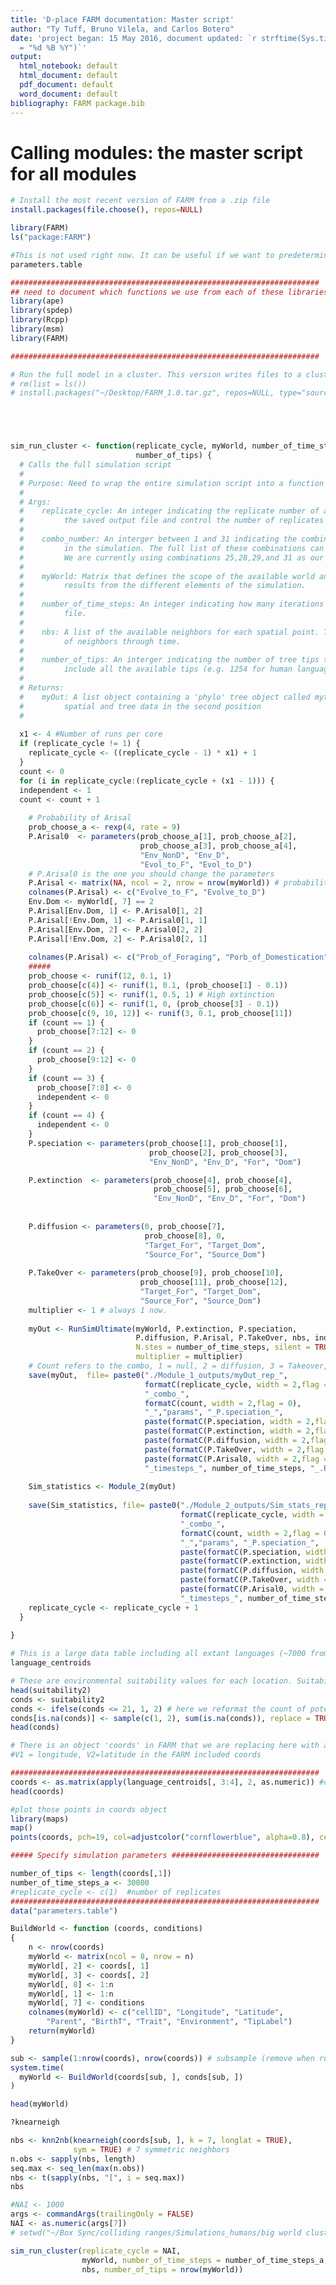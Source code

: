```yaml
---
title: 'D-place FARM documentation: Master script'
author: "Ty Tuff, Bruno Vilela, and Carlos Botero"
date: 'project began: 15 May 2016, document updated: `r strftime(Sys.time(), format
  = "%d %B %Y")`'
output:
  html_notebook: default
  html_document: default
  pdf_document: default
  word_document: default
bibliography: FARM package.bib
---
```


# Calling modules: the master script for all modules


```r
# Install the most recent version of FARM from a .zip file
install.packages(file.choose(), repos=NULL) 
```

```r
library(FARM)
ls("package:FARM")
```


```r
#This is not used right now. It can be useful if we want to predetermine the probabilities of thinks but currently we are drawing random numbers as we go. 
parameters.table
```




```r
#####################################################################
## need to document which functions we use from each of these libraries. 
library(ape)
library(spdep)
library(Rcpp)
library(msm)
library(FARM)
```





```r


#####################################################################

# Run the full model in a cluster. This version writes files to a cluster output folder.
# rm(list = ls())
# install.packages("~/Desktop/FARM_1.0.tar.gz", repos=NULL, type="source")





sim_run_cluster <- function(replicate_cycle, myWorld, number_of_time_steps, nbs,
                            number_of_tips) {
  # Calls the full simulation script 
  #	 
  # Purpose: Need to wrap the entire simulation script into a function so it can be called in parallel from a cluster call 	
  #
  # Args:
  #    replicate_cycle: An integer indicating the replicate number of a simulation. This variable is used in this function to label        
  #			the saved output file and control the number of replicates run by the cluster.
  #
  #    combo_number: An interger between 1 and 31 indicating the combinations of S, E, A, D, and T modules to be included 
  #			in the simulation. The full list of these combinations can be printed using the function combo_of_choice(28, TRUE).
  # 		We are currently using combinations 25,28,29,and 31 as our four competing models for the spread of agriculture.  
  #
  #    myWorld: Matrix that defines the scope of the available world and acts as a data hub for organizing and reporting 	  
  #			results from the different elements of the simulation. 
  #
  #    number_of_time_steps: An integer indicating how many iterations the simulation will calculated before writing the data 
  #			file. 
  #
  #    nbs: A list of the available neighbors for each spatial point. This is passed to the function for calculating the interaction 
  #			of neighbors through time. 
  #
  #    number_of_tips: An interger indicating the number of tree tips the simulation should be truncated to. The default is to 
  #			include all the available tips (e.g. 1254 for human languages). 
  #
  # Returns: 
  #    myOut: A list object containing a 'phylo' tree object called mytree in the first position and the myWorld matrix of 
  #      	spatial and tree data in the second position 
  #		
  
  x1 <- 4 #Number of runs per core
  if (replicate_cycle != 1) {
    replicate_cycle <- ((replicate_cycle - 1) * x1) + 1
  }
  count <- 0
  for (i in replicate_cycle:(replicate_cycle + (x1 - 1))) {
  independent <- 1
  count <- count + 1  
    
    # Probability of Arisal
    prob_choose_a <- rexp(4, rate = 9)
    P.Arisal0  <- parameters(prob_choose_a[1], prob_choose_a[2],
                             prob_choose_a[3], prob_choose_a[4],
                             "Env_NonD", "Env_D",
                             "Evol_to_F", "Evol_to_D")
    # P.Arisal0 is the one you should change the parameters
    P.Arisal <- matrix(NA, ncol = 2, nrow = nrow(myWorld)) # probability per cell
    colnames(P.Arisal) <- c("Evolve_to_F", "Evolve_to_D")
    Env.Dom <- myWorld[, 7] == 2
    P.Arisal[Env.Dom, 1] <- P.Arisal0[1, 2]
    P.Arisal[!Env.Dom, 1] <- P.Arisal0[1, 1]
    P.Arisal[Env.Dom, 2] <- P.Arisal0[2, 2]
    P.Arisal[!Env.Dom, 2] <- P.Arisal0[2, 1]
    
    colnames(P.Arisal) <- c("Prob_of_Foraging", "Porb_of_Domestication")
    #####
    prob_choose <- runif(12, 0.1, 1)
    prob_choose[c(4)] <- runif(1, 0.1, (prob_choose[1] - 0.1))
    prob_choose[c(5)] <- runif(1, 0.5, 1) # High extinction
    prob_choose[c(6)] <- runif(1, 0, (prob_choose[3] - 0.1))
    prob_choose[c(9, 10, 12)] <- runif(3, 0.1, prob_choose[11])
    if (count == 1) {
      prob_choose[7:12] <- 0
    }
    if (count == 2) {
      prob_choose[9:12] <- 0
    }
    if (count == 3) {
      prob_choose[7:8] <- 0
      independent <- 0
    }
    if (count == 4) {
      independent <- 0
    }
    P.speciation <- parameters(prob_choose[1], prob_choose[1],
                               prob_choose[2], prob_choose[3],
                               "Env_NonD", "Env_D", "For", "Dom")

    P.extinction  <- parameters(prob_choose[4], prob_choose[4],
                                prob_choose[5], prob_choose[6],
                                "Env_NonD", "Env_D", "For", "Dom")
    
    
    P.diffusion <- parameters(0, prob_choose[7],
                              prob_choose[8], 0,
                              "Target_For", "Target_Dom",
                              "Source_For", "Source_Dom")
    
    P.TakeOver <- parameters(prob_choose[9], prob_choose[10],
                             prob_choose[11], prob_choose[12],
                             "Target_For", "Target_Dom",
                             "Source_For", "Source_Dom")
    multiplier <- 1 # always 1 now.
    
    myOut <- RunSimUltimate(myWorld, P.extinction, P.speciation, 
                            P.diffusion, P.Arisal, P.TakeOver, nbs, independent,
                            N.stes = number_of_time_steps, silent = TRUE, 
                            multiplier = multiplier)
    # Count refers to the combo, 1 = null, 2 = diffusion, 3 = Takeover, 4 = full
    save(myOut,  file= paste0("./Module_1_outputs/myOut_rep_",
                              formatC(replicate_cycle, width = 2,flag = 0),
                              "_combo_",
                              formatC(count, width = 2,flag = 0),
                              "_","params", "_P.speciation_",
                              paste(formatC(P.speciation, width = 2,flag = 0), collapse="_"),"_P.extinction_",
                              paste(formatC(P.extinction, width = 2,flag = 0), collapse="_"), "_P.diffusion_",
                              paste(formatC(P.diffusion, width = 2,flag = 0), collapse="_"), "_P.TO_",
                              paste(formatC(P.TakeOver, width = 2,flag = 0), collapse="_"),"_P.Arisal_",
                              paste(formatC(P.Arisal0, width = 2,flag = 0), collapse="_"),
                              "_timesteps_", number_of_time_steps, "_.Rdata"))
    
    Sim_statistics <- Module_2(myOut)
    
    save(Sim_statistics, file= paste0("./Module_2_outputs/Sim_stats_rep_",
                                      formatC(replicate_cycle, width = 2,flag = 0),
                                      "_combo_",
                                      formatC(count, width = 2,flag = 0),
                                      "_","params", "_P.speciation_",
                                      paste(formatC(P.speciation, width = 2,flag = 0), collapse="_"),"_P.extinction_",
                                      paste(formatC(P.extinction, width = 2,flag = 0), collapse="_"), "_P.diffusion_",
                                      paste(formatC(P.diffusion, width = 2,flag = 0), collapse="_"), "_P.TO_",
                                      paste(formatC(P.TakeOver, width = 2,flag = 0), collapse="_"),"_P.Arisal_",
                                      paste(formatC(P.Arisal0, width = 2,flag = 0), collapse="_"),
                                      "_timesteps_", number_of_time_steps, "_.Rdata"))
    replicate_cycle <- replicate_cycle + 1
  }
  
}


```


```r
# This is a large data table including all extant languages (~7000 from Glottolog) matched with D-place data. If D-place provided centroid values, we used those. If D-place didn't include centroid values or the location wasn't included in the larger dataset, then the centroid values from Glottolog were used instead. 
language_centroids
```

```r
# These are environmental suitability values for each location. Suitability defines how good the area is for farming. This is the number of potential domesticated/domesticatable species. 
head(suitability2)
conds <- suitability2
conds <- ifelse(conds <= 21, 1, 2) # here we reformat the count of potential domesticatable species into a binary category of suitable for farming vs. not suitable for farming (designated as 1 and 2 respectively. )
conds[is.na(conds)] <- sample(c(1, 2), sum(is.na(conds)), replace = TRUE) 
head(conds)
```



```r
# There is an object 'coords' in FARM that we are replacing here with a different set of coords. The one included in FARM has ~1200 coords and the new one has ~7000 coords
#V1 = longitude, V2=latitude in the FARM included coords

#####################################################################
coords <- as.matrix(apply(language_centroids[, 3:4], 2, as.numeric)) #coords
head(coords) 

```


```r
#plot those points in coords object
library(maps)
map()
points(coords, pch=19, col=adjustcolor("cornflowerblue", alpha=0.8), cex=.5)
```



```r
##### Specify simulation parameters #################################

number_of_tips <- length(coords[,1])
number_of_time_steps_a <- 30000
#replicate_cycle <- c(1)  #number of replicates
#####################################################################
data("parameters.table")
```


```r
BuildWorld <- function (coords, conditions) 
{
    n <- nrow(coords)
    myWorld <- matrix(ncol = 8, nrow = n)
    myWorld[, 2] <- coords[, 1]
    myWorld[, 3] <- coords[, 2]
    myWorld[, 8] <- 1:n
    myWorld[, 1] <- 1:n
    myWorld[, 7] <- conditions
    colnames(myWorld) <- c("cellID", "Longitude", "Latitude", 
        "Parent", "BirthT", "Trait", "Environment", "TipLabel")
    return(myWorld)
}
```


```r
sub <- sample(1:nrow(coords), nrow(coords)) # subsample (remove when running for all)
system.time(
  myWorld <- BuildWorld(coords[sub, ], conds[sub, ])
)

head(myWorld)
```


```r
?knearneigh
```



```r
nbs <- knn2nb(knearneigh(coords[sub, ], k = 7, longlat = TRUE),
              sym = TRUE) # 7 symmetric neighbors
n.obs <- sapply(nbs, length)
seq.max <- seq_len(max(n.obs))
nbs <- t(sapply(nbs, "[", i = seq.max))
nbs
```


```r
#NAI <- 1000
args <- commandArgs(trailingOnly = FALSE)
NAI <- as.numeric(args[7])
# setwd("~/Box Sync/colliding ranges/Simulations_humans/big world cluster outputs")

```



```r


sim_run_cluster(replicate_cycle = NAI,
                myWorld, number_of_time_steps = number_of_time_steps_a, 
                nbs, number_of_tips = nrow(myWorld))

```






















